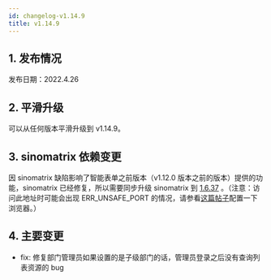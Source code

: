 ```yaml
---
id: changelog-v1.14.9
title: v1.14.9
---
```



## 1. 发布情况

发布日期：2022.4.26

<BundleList version="1.14.9" frontend="1.14.9" backend="1.14.9" font="1.13.0" />

## 2. 平滑升级

可以从任何版本平滑升级到 v1.14.9。

## 3. sinomatrix 依赖变更

因 sinomatrix 缺陷影响了智能表单之前版本（v1.12.0 版本之前的版本）提供的功能，sinomatrix 已经修复，所以需要同步升级 sinomatrix 到 [1.6.37](http://47.93.34.153:10080/sino-matrix/sino-matrix/blob/master/CHANGELOG.md) 。（注意：访问此地址时可能会出现 ERR_UNSAFE_PORT 的情况，请参看[这篇帖子](https://blog.csdn.net/kjcxmx/article/details/118122483)配置一下浏览器。）

## 4. 主要变更

- fix: 修复部门管理员如果设置的是子级部门的话，管理员登录之后没有查询列表资源的 bug
